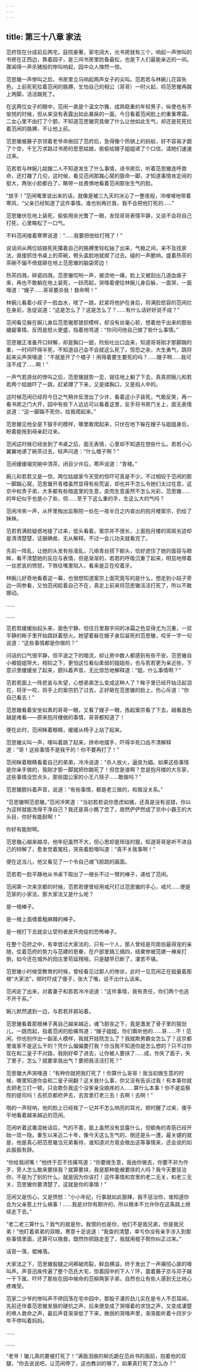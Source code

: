 ```yaml
---
---
---
```

title: 第三十八章 家法
---




范府现在分成前后两宅，庭院豪奢，家宅阔大，光书房就有三个，响起一声惨叫的书房在正西边，靠着园子，是三间书房里防备最松，也是下人们最能亲近的一间。骤闻得一声杀猪般的惨叫响起，园中众人悚然一惊。

范思辙一声惨叫之后，书房里立马响起两声女子的尖叫。范若若与林婉儿花容失色，上前死死拉着范闲的胳膊，生怕自己的相公（哥哥）一时火起，将范思辙再踹上两脚，活活踹死了。

在这两位女子的眼中，范闲一直是个温文尔雅、成熟稳重的年轻男子，纵使也有不愉悦的时候，但从来没有表露出如此暴戾的一面，今日看着范闲脸上的重重寒霜，二女心里不由打了个颤，不知道范思辙究竟做了什么让他如此生气，却还是死死拉着范闲的胳膊，不让他上前。

范思辙被藤子京领着老爷命揪回了范府后，急得像个热锅上的蚂蚁，好不容易才觑了个空，千乞万求路过书房的思思姑娘，偷偷给嫂子姐姐递了个口信，请她们速速过来。

范若若与林婉儿姑嫂二人不知道发生了什么事情，进书房后，听着范思辙连呼救命，还打趣了几句，这时候，看见范闲那踹心窝的狠命一脚，才知道事情肯定闹的挺大，两张小脸都白了，略带一丝畏惧地看着范闲那张生气的脸。

“放手！”范闲嘴里说出来的话，就像是被三九天的冰沁了一整夜般，冷嗖嗖地带着寒风，“父亲已经知道了这件事情。谁也别再拦我，我不会把他打死的……”

范思辙伏在地上装死，偷偷用余光瞥了一眼，发现哥哥表情平静，又说不会将自己打死，心里略松了一口气。

不料范闲接着寒寒说道：“……我要把他给打残了！”

说话间从两位姑娘死死攥着自己的胳膊里轻松抽了出来，气极之间，来不及找家法，直接抓住书桌上的茶碗，劈头盖脸地就掷了过去。碰的一声脆响，盛着热茶的茶碗不偏不倚就砸在地上范思辙的脑袋旁边！

热茶四溅，碎瓷四溅，范思辙哎哟一声，被烫地一痛，脸上又被刮出几道血痕子来，再也不敢躺在地上装死，一跃而起，哭嚎着便往林婉儿身后躲，一面哭，一面嚎道：“嫂子……哥哥要杀我！救命啊！”

林婉儿看着小叔子一脸血水，唬了一跳，赶紧将他护在身后，将满脸怒容的范闲拦在身前，急促说道：“这是怎么了？这是怎么了？……有什么话好好说不成？”

范闲看见躲在婉儿身后范思辙那狼狈模样，却没有丝毫心软，想着他干出来的那些龌龊事情，反而是怒火更盛，指着他骂道：“你问问他自己做了些什么事情。”

范思辙正准备开口辩解，却是胸口一甜，险些吐出口血来，知道哥哥刚才那脚踹的重，一时间吓得半死，不知道自己会不会就这么死了。惊恐之余，大生勇气，跳将起来尖声哭嚎道：“不就是开了个楼子！用得着要生要死的吗？……嫂子啊……我可活不成了……啊！”

一声气若游丝的惨叫之后，范思辙就势一歪，就往地上躺了下去，真真把婉儿和若若两个姑娘吓了一跳，赶紧蹲了下来，又是揉胸口，又是掐人中的。

这时候范闲已经将今日之气稍许反泄出了少许，看着这小子装死，气极反笑，再一看书房之门大开，园中有些下人远远可以看着这里，反手将书房门关上，面无表情说道：“这一脚踹不死你，给我爬起来。”

范思辙见他全是下狠手的模样，哪里敢爬起来，只伏在地下躲在嫂子与姐姐身后，盼着能拖到母亲赶过来。

范闲这时候已经坐到了书桌之后，面无表情，心里却不知道在想些什么。若若小心翼翼地递了碗茶过去，轻声问道：“什么楼子啊？”

范闲缓缓啜完碗中清茶，闭目少许后，寒声说道：“青楼。”

婉儿和若若又是一惊，两位姑娘家今天受的惊吓可真是不少。不过相较于范闲的那一脚踹心窝，范思辙开青楼虽然显得有些荒诞，却也并不怎么令她们太过在意，这京中权贵子弟，大多都有些暗底里的生意，皮肉生意虽然不怎么光彩，范思辙……的年纪似乎也是小了些，但……至于下这么重的手，生这么大的气吗？

范闲冷笑一声，从怀里掏出监察院一处在一夜半日之内查出的抱月楼案宗，扔给了妹妹。

范若若满脸疑惑地接了过来，低头看着。案宗并不很长，上面抱月楼的斑斑劣迹却是清清楚楚，证据确凿，无从解释，不过一会儿功夫就看完了。

先前一阵乱，让她的头发有些凌乱，几络青丝搭下额头，恰好遮住了她的面容与眼眸，看不清楚她的反应与表情，但是渐渐的，若若的呼吸沉重了起来，明显地带着一丝悲哀的愤怒，下唇往嘴里陷入，看来是正在咬着牙。

林婉儿好奇地看着这一幕，也很想知道案宗上面究竟写的是什么，想走到小姑子旁边一同参看，又怕范闲趁着自己不在，真走上前来将范思辙活活打死了，所以不敢挪动。

……

……

范若若缓缓抬起头来，面色宁静，但往日里眉宇间的冰霜之色显得尤为沉重，一双平静的眸子里开始跳跃着怒火。她望着躲在嫂子身后装死的范思辙，咬牙一字一句说道：“这些事情都是你做的？”

问话的口气很平静，但平波之下的暗流，却让房中数人都感到有些不安。范思辙自小被姐姐带大，相较之下，更怕这位看似柔弱的姐姐些，也与若若更为亲近些，下意识里缓缓坐了起来，颤抖着声音，无比惊恐地解释道：“姐，什么事情啊？”

范若若面上一阵悲哀与失望，心想弟弟怎么变成这种人了？眸子里已经开始泛起泪花，将牙一咬，将手上的案宗扔了过去，正好砸在范思辙的脸上，伤心斥道：“你自己看去！”

范思辙看着安坐如素的哥哥一眼，又看了嫂子一眼，拣起案宗看了下去，越看面色越是难看——原来抱月楼做的事情，哥哥都知道了！

便在此时，范闲眯着眼睛，缓缓从椅子上站了起来。

范思辙尖叫一声，嚎叫着跳了起来，拼命地摆手，吓得半死口齿不清解释道：“哥！这些事情不是我干的！你不要再打了！”

范闲眯着眼睛看着自己的弟弟，冷冷说道：“杀人放火，逼良为娼。如果这些事情是你亲手做的，我刚才那一脚就把你踹死了！但您是谁啊？您是抱月楼的大东家，这些事情没您点头，那些国公家的小王八犊子……敢做吗？”

范思辙颤抖着声音，说道：“有些事情，都是老三做的，和我没关系。”

“范思辙啊范思辙。”范闲冷笑道：“当初若若说你思虑如猪，还真是没有说错，你以为这样就能洗得干净自己？我还是真小瞧了您了，居然俨俨然成了京中小霸王的大头目，你好有能耐啊！”

你好有能耐啊。

范思辙心越来越凉，他年纪虽然不大，但心思却是玲珑的狠，知道哥哥是听不进自己的辩解了，愈发觉着冤枉，哭丧着脸嚎叫道：“真不关我事啊！”

便在这当儿，他又看见了一个令自己魂飞胆跳的画面。

范若若一脸平静地从书桌下取出了一根长不过一臂的棒子，递给了范闲。

范闲第一次来京都的时候，范若若便曾经用戒尺打过范思辙的手心，戒尺……便是范家的小家法，那大家法又是什么呢？

是一根棒子。

是一根上面缠着粗麻棘的棒子。

是一根打下去就会让受刑者皮开肉绽的恐怖棒子。

在整个范府之中，有幸尝过大家法的，只有一个人，那人曾经是司南伯最得宠的亲随，仗着范府的势力与范建的恩眷，在户部里搞三搞四，结果惨被范建一棒来打倒，如今还在城外的田庄里苟延残喘，只是腿早已断了，凄苦不堪。

范思辙小时候受教育的时候，曾经看见过那人的惨状，此时一见范闲正在掂量着那根“大家法”，顿时吓成了傻子，张大了嘴，说不出什么话来。

范闲走了出来，对着妻子和若若冷冷说道：“这件事情，我有责任，你们两个也逃不开干系。”

婉儿默然退到一边，与若若并肩站着。

范思辙看着那根棒子离自己越来越近，魂飞胆丧之下，竟是激发了骨子里的狠劲儿，一跳而起，指着范闲的脸痛骂道：“嫂子姐姐，你们甭听他的……哥……不！范闲，你也别作出一副圣人模样，我就开妓院怎么了？我就欺男霸女怎么了？这京都里谁家不是这么干的？凭什么偏偏要打我？你当我不知道你是怎么想的？只不过你现在和二皇子不对路，我刚好牵了进去，让你被人要挟了……成，你失了面子，失了里子，怎么？就要拿我出气？要把我活活打死？”

范思辙大声哭嚎道：“有种你就把我打死了！你算什么哥哥！我当初做生意的时候，哪里知道你会和二皇子闹翻？这关我什么事，你又没有告诉过我！有本事你就去把老三打一顿，只会欺负我这个没爹亲没娘疼的人……算什么本事！你不是监察院的提司吗！去抓京都府尹去，去宫里打老三去！去啊！去啊！”

啪的一声轻响，他的脸上已经挨了一记并不怎么响亮的耳光，顿时醒了过来，傻乎乎地看着越来越近的范闲。

范闲听着这番混帐话后，气的不善，面上虽然没有显露什么，但额角的青筋已经开始一现一隐。重生以来近二十年，像今天这么生气的，倒还是头一遭，最关键的就是，他是真心把范思辙当兄弟看待，谁知道对方竟会做出这等事情来，还会说的如此振振有辞。

“你给我闭嘴！”他终于忍不住痛骂道：“你要做生意，我由你做去，你要不非为作歹，旁人怎么敢来要挟我？就算要挟，我是那种能被要挟的人吗？我今天要惩治你，不是为了别的什么，就是因为你该打！这件事情和宫里的老二无关，和老三无关，范思辙你要清楚了，这就是你的事情！”

范闲又是伤心，又是愤怒：“小小年纪，行事就如此狠辣，我不惩治你，谁知道你会为父亲惹上什么祸事！……我是对你有期许的，所以根本不允许你在这条路上继续走下去。”

“老二老三算什么？我气的就是你，我恨的也是你，他们不是我兄弟，你是我兄弟！”他盯着弟弟的双眼，寒意十足说道：“我查的清楚，幸亏你没有亲手涉入到那些事情里面，还算可以挽救，既然你把路走歪了，我就用棍子帮你纠正过来。”

话音一落，棍棒落。

大家法之下，范思辙股腿之间裤破肉裂，鲜血横溢，终于发出了一声痛彻心扉的嚎叫声。声音迅疾传遍了整个范氏大宅，惊着园中的下人丫环，震着藤子京与邓子越一干下属，吓坏了那些在园中候命的范柳两家子弟，自然也让有些人感到无比地心疼难受。

范家二少爷的惨叫声不停回荡在宅中园中，那股子凄厉劲儿实在是令人不忍耳闻，先前还伴着范思辙发狠的硬抗之声，后来便变成了哭嚎着的求饶之声，又变成凄楚的唤人救命之声，最后声音渐渐低了下来，微弱的哭嚎声里，渐渐能听着十四岁少年不停叫着妈妈。

……

……

“老爷！辙儿真的要被打死了！”满面泪痕的柳氏跪在范尚书的面前，抱着他的双腿，“你去说说吧，让范闲停了，这也教训的够了，如果真打死了怎么办？”